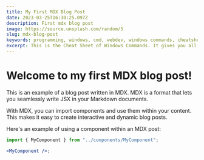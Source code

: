 ```yaml
---
title: My First MDX Blog Post
date: 2023-03-25T16:30:25.097Z
description: First mdx blog post
image: https://source.unsplash.com/random/5
slug: mdx-blog-post
keywords: programming, windows, cmd, webdev, windows commands, cheatsheet
excerpt: This is the Cheat Sheet of Windows Commands. It gives you all the commands and a short description of the command. I've also attached the documentation link for further reading.
---
```


# Welcome to my first MDX blog post!

This is an example of a blog post written in MDX. MDX is a format that lets you seamlessly write JSX in your Markdown documents.

With MDX, you can import components and use them within your content. This makes it easy to create interactive and dynamic blog posts.

Here's an example of using a component within an MDX post:

```jsx
import { MyComponent } from "../components/MyComponent";

<MyComponent />;
```
